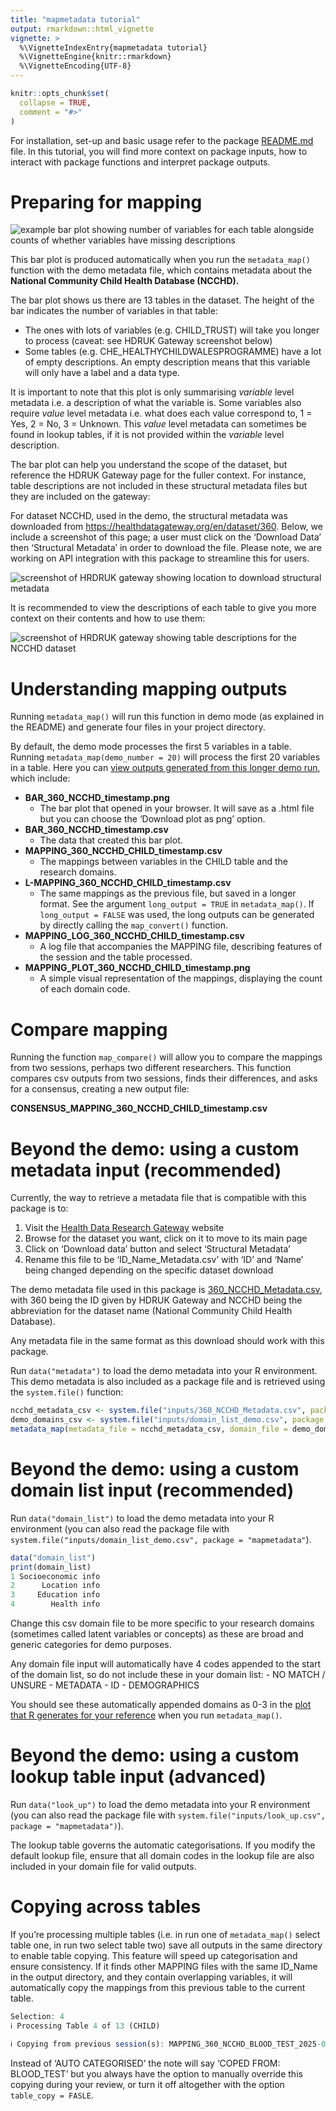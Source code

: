 ```yaml
---
title: "mapmetadata tutorial"
output: rmarkdown::html_vignette
vignette: >
  %\VignetteIndexEntry{mapmetadata tutorial}
  %\VignetteEngine{knitr::rmarkdown}
  %\VignetteEncoding{UTF-8}
---
```


```r
knitr::opts_chunk$set(
  collapse = TRUE,
  comment = "#>"
)
```

For installation, set-up and basic usage refer to the package [README.md](https://aim-rsf.github.io/mapmetadata/index.html) file. In this tutorial, you will find more context on package inputs, how to interact with package functions and interpret package outputs.

# Preparing for mapping

<img src="https://raw.githubusercontent.com/aim-rsf/mapmetadata/main/inst/outputs/BAR_360_NCCHD_2024-12-19-14-11-55.png" alt="example bar plot showing number of variables for each table alongside counts of whether variables have missing descriptions"/>

This bar plot is produced automatically when you run the `metadata_map()` function with the demo metadata file, which contains metadata about the **National Community Child Health Database (NCCHD).**

The bar plot shows us there are 13 tables in the dataset. The height of the bar indicates the number of variables in that table:

-   The ones with lots of variables (e.g. CHILD_TRUST) will take you longer to process (caveat: see HDRUK Gateway screenshot below)
-   Some tables (e.g. CHE_HEALTHYCHILDWALESPROGRAMME) have a lot of empty descriptions. An empty description means that this variable will only have a label and a data type.

It is important to note that this plot is only summarising *variable* level metadata i.e. a description of what the variable is. Some variables also require *value* level metadata i.e. what does each value correspond to, 1 = Yes, 2 = No, 3 = Unknown. This *value* level metadata can sometimes be found in lookup tables, if it is not provided within the *variable* level description.

The bar plot can help you understand the scope of the dataset, but reference the HDRUK Gateway page for the fuller context. For instance, table descriptions are not included in these structural metadata files but they are included on the gateway:

For dataset NCCHD, used in the demo, the structural metadata was downloaded from <https://healthdatagateway.org/en/dataset/360>. Below, we include a screenshot of this page; a user must click on the 'Download Data' then 'Structural Metadata' in order to download the file. Please note, we are working on API integration with this package to streamline this for users.

<img src="https://raw.githubusercontent.com/aim-rsf/mapmetadata/main/inst/outputs/NCCHD_gateway_download.png" alt="screenshot of HRDRUK gateway showing location to download structural metadata"/>

It is recommended to view the descriptions of each table to give you more context on their contents and how to use them:

<img src="https://raw.githubusercontent.com/aim-rsf/mapmetadata/main/inst/outputs/NCCHD_gateway_table.png" alt="screenshot of HRDRUK gateway showing table descriptions for the NCCHD dataset"/>

# Understanding mapping outputs

Running `metadata_map()` will run this function in demo mode (as explained in the README) and generate four files in your project directory. 

By default, the demo mode processes the first 5 variables in a table. Running `metadata_map(demo_number = 20)` will process the first 20 variables in a table. 
Here you can [view outputs generated from this longer demo run](https://github.com/aim-rsf/mapmetadata/tree/main/inst/outputs/), which include:

-   **BAR_360_NCCHD_timestamp.png**
    -   The bar plot that opened in your browser. It will save as a .html file but you can choose the 'Download plot as png' option.
-   **BAR_360_NCCHD_timestamp.csv**
    -   The data that created this bar plot.
-   **MAPPING_360_NCCHD_CHILD_timestamp.csv**
    -   The mappings between variables in the CHILD table and the research domains.
-   **L-MAPPING_360_NCCHD_CHILD_timestamp.csv**
    -   The same mappings as the previous file, but saved in a longer format. See the argument `long_output = TRUE` in `metadata_map()`. If `long_output = FALSE` was used, the long outputs can be generated by directly calling the `map_convert()` function. 
-   **MAPPING_LOG_360_NCCHD_CHILD_timestamp.csv**
    -   A log file that accompanies the MAPPING file, describing features of the session and the table processed.
-   **MAPPING_PLOT_360_NCCHD_CHILD_timestamp.png**
    -   A simple visual representation of the mappings, displaying the count of each domain code.

# Compare mapping

Running the function `map_compare()` will allow you to compare the mappings from two sessions, perhaps two different researchers. This function compares csv outputs from two sessions, finds their differences, and asks for a consensus, creating a new output file:

**CONSENSUS_MAPPING_360_NCCHD_CHILD_timestamp.csv**

# Beyond the demo: using a custom metadata input (recommended) 

Currently, the way to retrieve a metadata file that is compatible with this package is to:

1. Visit the [Health Data Research Gateway](https://healthdatagateway.org/en/search?type=datasets) website
2. Browse for the dataset you want, click on it to move to its main page
3. Click on 'Download data' button and select 'Structural Metadata'  
4. Rename this file to be 'ID_Name_Metadata.csv' with 'ID' and 'Name' being changed depending on the specific dataset download

The demo metadata file used in this package is [360_NCCHD_Metadata.csv](inst/inputs/360_NCCHD_Metadata.csv), with 360 being the ID given by HDRUK Gateway and NCCHD being the abbreviation for the dataset name (National Community Child Health Database).

Any metadata file in the same format as this download should work with this package.

Run `data("metadata")` to load the demo metadata into your R environment. 
This demo metadata is also included as a package file and is retrieved using the `system.file()` function:

```r
ncchd_metadata_csv <- system.file("inputs/360_NCCHD_Metadata.csv", package = "mapmetadata")
demo_domains_csv <- system.file("inputs/domain_list_demo.csv", package = "mapmetadata")
metadata_map(metadata_file = ncchd_metadata_csv, domain_file = demo_domains_csv)
```

# Beyond the demo: using a custom domain list input (recommended)

Run `data("domain_list")` to load the demo metadata into your R environment (you can also read the package file with `system.file("inputs/domain_list_demo.csv", package = "mapmetadata"`).

```r
data("domain_list")
print(domain_list)
1 Socioeconomic info
2      Location info
3     Education info
4        Health info
```
Change this csv domain file to be more specific to your research domains (sometimes called latent variables or concepts) as these are broad and generic categories for demo purposes. 

Any domain file input will automatically have 4 codes appended to the start of the domain list, so do not include these in your domain list:
- NO MATCH / UNSURE
- METADATA 
- ID
- DEMOGRAPHICS 

You should see these automatically appended domains as 0-3 in the [plot that R generates for your reference](inst/outputs/plots_tab_demo_domains.png) when you run `metadata_map()`.

# Beyond the demo: using a custom lookup table input (advanced) 

Run `data("look_up")` to load the demo metadata into your R environment (you can also read the package file with `system.file("inputs/look_up.csv", package = "mapmetadata")`).

The lookup table governs the automatic categorisations. If you modify the default lookup file, ensure that all domain codes in the lookup file are also included in your domain file for valid outputs.

# Copying across tables

If you're processing multiple tables (i.e. in run one of `metadata_map()` select table one, in run two select table two) save all outputs in the same directory to enable table copying. This feature will speed up categorisation and ensure consistency. 
If it finds other MAPPING files with the same ID_Name in the output directory, and they contain overlapping variables, it will automatically copy the mappings from this previous table to the current table.

```r
Selection: 4
ℹ Processing Table 4 of 13 (CHILD)

ℹ Copying from previous session(s): MAPPING_360_NCCHD_BLOOD_TEST_2025-02-13-15-40-58.csv
```
Instead of 'AUTO CATEGORISED' the note will say 'COPED FROM: BLOOD_TEST' but you always have the option to manually override this copying during your review, or turn it off altogether with the option `table_copy = FASLE`.